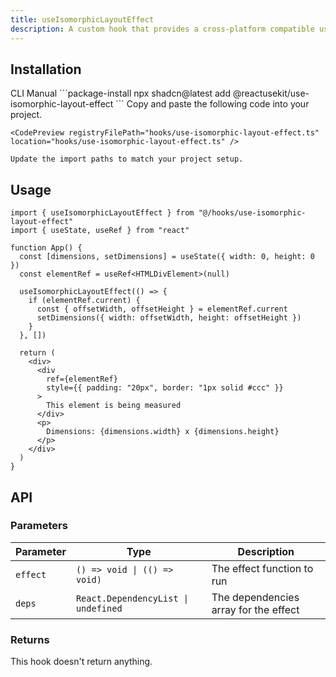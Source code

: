 ```yaml
---
title: useIsomorphicLayoutEffect
description: A custom hook that provides a cross-platform compatible useLayoutEffect.
---
```


## Installation

<CodeTabs>
  <TabsList>
    <TabsTrigger value="cli">CLI</TabsTrigger>
    <TabsTrigger value="manual">Manual</TabsTrigger>
  </TabsList>
  
  <TabsContent value="cli">
    ```package-install
    npx shadcn@latest add @reactusekit/use-isomorphic-layout-effect
    ```
  </TabsContent>
  
  <TabsContent value="manual">
    Copy and paste the following code into your project.

    <CodePreview registryFilePath="hooks/use-isomorphic-layout-effect.ts" location="hooks/use-isomorphic-layout-effect.ts" />

    Update the import paths to match your project setup.

  </TabsContent>
</CodeTabs>

## Usage

```tsx
import { useIsomorphicLayoutEffect } from "@/hooks/use-isomorphic-layout-effect"
import { useState, useRef } from "react"

function App() {
  const [dimensions, setDimensions] = useState({ width: 0, height: 0 })
  const elementRef = useRef<HTMLDivElement>(null)

  useIsomorphicLayoutEffect(() => {
    if (elementRef.current) {
      const { offsetWidth, offsetHeight } = elementRef.current
      setDimensions({ width: offsetWidth, height: offsetHeight })
    }
  }, [])

  return (
    <div>
      <div
        ref={elementRef}
        style={{ padding: "20px", border: "1px solid #ccc" }}
      >
        This element is being measured
      </div>
      <p>
        Dimensions: {dimensions.width} x {dimensions.height}
      </p>
    </div>
  )
}
```

## API

### Parameters

| Parameter | Type                                | Description                           |
| --------- | ----------------------------------- | ------------------------------------- |
| `effect`  | `() => void \| (() => void)`        | The effect function to run            |
| `deps`    | `React.DependencyList \| undefined` | The dependencies array for the effect |

### Returns

This hook doesn't return anything.
